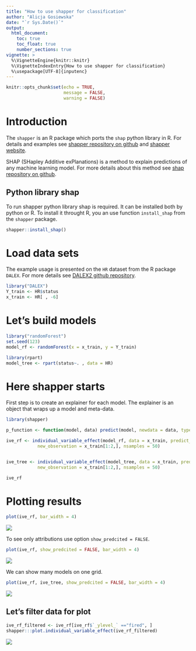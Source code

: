 ---
title: "How to use shapper for classification"
author: "Alicja Gosiewska"
date: "`r Sys.Date()`"
output: 
  html_document:
    toc: true
    toc_float: true
    number_sections: true
vignette: >
  %\VignetteEngine{knitr::knitr}
  %\VignetteIndexEntry{How to use shapper for classification}
  %\usepackage[UTF-8]{inputenc}
---

```{r setup, include=FALSE, eval=FALSE}
knitr::opts_chunk$set(echo = TRUE,
                      message = FALSE,
                      warning = FALSE)
```

# Introduction

The `shapper` is an R package which ports the `shap` python library in R. For details and examples see [shapper repository on github](https://github.com/ModelOriented/shapper) and [shapper website](https://modeloriented.github.io/shapper/).

SHAP (SHapley Additive exPlanations) is a method to explain predictions of any machine learning model. 
For more details about this method see [shap repository on github](https://github.com/slundberg/shap).

## Python library shap

To run shapper python library shap is required. It can be installed both by python or R. To install it throught R, you an use function `install_shap` from the `shapper` package.

```{r, eval = FALSE}
shapper::install_shap()
```


# Load data sets

The example usage is presented on the `HR` dataset from the R package `DALEX`. For more details see [DALEX2 github repository](https://github.com/ModelOriented/DALEX2).

```{r eval = FALSE, message=FALSE}
library("DALEX")
Y_train <- HR$status
x_train <- HR[ , -6]

```

# Let's build models

```{r eval = FALSE, message=FALSE}
library("randomForest")
set.seed(123)
model_rf <- randomForest(x = x_train, y = Y_train)

library(rpart)
model_tree <- rpart(status~. , data = HR)
```

# Here shapper starts

First step is to create an explainer for each model. The explainer is an object that wraps up a model and meta-data.
```{r eval = FALSE}
library(shapper)

p_function <- function(model, data) predict(model, newdata = data, type = "prob")

ive_rf <- individual_variable_effect(model_rf, data = x_train, predict_function = p_function,
            new_observation = x_train[1:2,], nsamples = 50)


ive_tree <- individual_variable_effect(model_tree, data = x_train, predict_function = p_function,
            new_observation = x_train[1:2,], nsamples = 50)

```

```{r eval = FALSE}
ive_rf
```

# Plotting results


```{r eval = FALSE}
plot(ive_rf, bar_width = 4)
```
![](https://modeloriented.github.io/shapper/articles/shapper_classification_files/figure-html/plot1-1.png)

To see only attributions use option `show_predcited = FALSE`.

```{r eval = FALSE}
plot(ive_rf, show_predcited = FALSE, bar_width = 4)
```
![](https://modeloriented.github.io/shapper/articles/shapper_classification_files/figure-html/unnamed-chunk-6-1.png)

We can show many models on one grid.

```{r eval = FALSE}
plot(ive_rf, ive_tree, show_predcited = FALSE, bar_width = 4)
```
![](https://modeloriented.github.io/shapper/articles/shapper_classification_files/figure-html/unnamed-chunk-7-1.png)

## Let's filter data for plot


```{r eval = FALSE}
ive_rf_filtered <- ive_rf[ive_rf$`_ylevel_` =="fired", ]
shapper:::plot.individual_variable_effect(ive_rf_filtered)
```
![](https://modeloriented.github.io/shapper/articles/shapper_classification_files/figure-html/unnamed-chunk-8-1.png)
